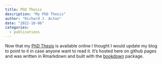 ```yaml
---
title: PhD Thesis
description: "My PhD Thesis"
author: "Richard J. Acton"
date: "2021-10-06"
categories:
  - publications
---
```


Now that my [PhD Thesis](https://richardjacton.github.io/thesis/) is available online I thought I would update my blog to point to it in case anyone want to read it.
It's hosted here on github pages and was written in Rmarkdown and built with the [bookdown](https://pkgs.rstudio.com/bookdown/) package.

